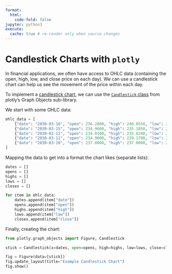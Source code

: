 ```yaml
---
format:
  html:
    code-fold: false
jupyter: python3
execute:
  cache: true # re-render only when source changes
---
```


# Candlestick Charts with `plotly`

In financial applications, we often have access to OHLC data (containing the open, high, low, and close price on each day). We can use a candlestick chart can help us see the movement of the price within each day.


To implement a [candlestick chart](https://plotly.com/python/candlestick-charts/), we can use the [`Candlestick` class](https://plotly.github.io/plotly.py-docs/generated/plotly.graph_objects.Candlestick.html) from plotly's Graph Objects sub-library.

We start with some OHLC data:

```python
ohlc_data = [
    {"date": "2030-03-16", "open": 236.2800, "high": 240.0550, "low": 235.9400, "close": 237.7100, "volume": 28092196},
    {"date": "2030-03-15", "open": 234.9600, "high": 235.1850, "low": 231.8100, "close": 234.8100, "volume": 26042669},
    {"date": "2030-03-12", "open": 234.0100, "high": 235.8200, "low": 233.2300, "close": 235.7500, "volume": 22653662},
    {"date": "2030-03-11", "open": 234.9600, "high": 239.1700, "low": 234.3100, "close": 237.1300, "volume": 29907586},
    {"date": "2030-03-10", "open": 237.0000, "high": 237.0000, "low": 232.0400, "close": 232.4200, "volume": 29746812}
]
```

Mapping the data to get into a format the chart likes (separate lists):

```python
dates = []
opens = []
highs = []
lows = []
closes = []

for item in ohlc_data:
    dates.append(item["date"])
    opens.append(item["open"])
    highs.append(item["high"])
    lows.append(item["low"])
    closes.append(item["close"])

```

Finally, creating the chart:


```python
from plotly.graph_objects import Figure, Candlestick

stick = Candlestick(x=dates, open=opens, high=highs, low=lows, close=closes)

fig = Figure(data=[stick])
fig.update_layout(title="Example Candlestick Chart")
fig.show()
```
